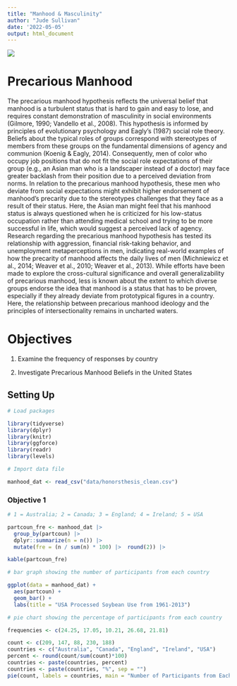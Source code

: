 ```yaml
---
title: "Manhood & Masculinity"
author: "Jude Sullivan"
date: '2022-05-05'
output: html_document
---
```

![ ](images/toxic_masc.jpg)

# Precarious Manhood

The precarious manhood hypothesis reflects the universal belief that manhood is a turbulent status that is hard to gain and easy to lose, and requires constant demonstration of masculinity in social environments (Gilmore, 1990; Vandello et al., 2008). This hypothesis is informed by principles of evolutionary psychology and Eagly’s (1987) social role theory. Beliefs about the typical roles of groups correspond with stereotypes of members from these groups on the fundamental dimensions of agency and communion (Koenig & Eagly, 2014). Consequently, men of color who occupy job positions that do not fit the social role expectations of their group (e.g., an Asian man who is a landscaper instead of a doctor) may face greater backlash from their position due to a perceived deviation from norms. In relation to the precarious manhood hypothesis, these men who deviate from social expectations might exhibit higher endorsement of manhood’s precarity due to the stereotypes challenges that they face as a result of their status. Here, the Asian man might feel that his manhood status is always questioned when he is criticized for his low-status occupation rather than attending medical school and trying to be more successful in life, which would suggest a perceived lack of agency. Research regarding the precarious manhood hypothesis has tested its relationship with aggression, financial risk-taking behavior, and unemployment metaperceptions in men, indicating real-world examples of how the precarity of manhood affects the daily lives of men (Michniewicz et al., 2014; Weaver et al., 2010; Weaver et al., 2013). While efforts have been made to explore the cross-cultural significance and overall generalizability of precarious manhood, less is known about the extent to which diverse groups endorse the idea that manhood is a status that has to be proven, especially if they already deviate from prototypical figures in a country. Here, the relationship between precarious manhood ideology and the principles of intersectionality remains in uncharted waters.

# Objectives

1. Examine the frequency of responses by country

2. Investigate Precarious Manhood Beliefs in the United States

## Setting Up

```r
# Load packages

library(tidyverse)
library(dplyr)
library(knitr)
library(ggforce)
library(readr)
library(levels)
```


```r
# Import data file

manhood_dat <- read_csv("data/honorsthesis_clean.csv")

```

### Objective 1


```r
# 1 = Australia; 2 = Canada; 3 = England; 4 = Ireland; 5 = USA

partcoun_fre <- manhood_dat |>  
  group_by(partcoun) |> 
  dplyr::summarize(n = n()) |>
  mutate(fre = (n / sum(n) * 100) |>  round(2)) |> 

kable(partcoun_fre)

# bar graph showing the number of participants from each country

ggplot(data = manhood_dat) +
  aes(partcoun) +
  geom_bar() +
  labs(title = "USA Processed Soybean Use from 1961-2013")

# pie chart showing the percentage of participants from each country

frequencies <- c(24.25, 17.05, 10.21, 26.68, 21.81)

count <- c(209, 147, 88, 230, 188)
countries <- c("Australia", "Canada", "England", "Ireland", "USA")
percent <- round(count/sum(count)*100)
countries <- paste(countries, percent)
countries <- paste(countries, "%", sep = "")
pie(count, labels = countries, main = "Number of Participants from Each Country")

```